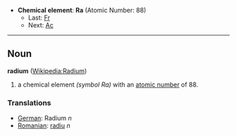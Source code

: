 *'''Chemical element''': '''Ra''' (Atomic Number: 88)
**Last: [[Francium|Fr]]
**Next: [[Actinium|Ac]]
----
== Noun ==
'''radium''' ([[en:Radium|Wikipedia:Radium]])

# a chemical element ''(symbol Ra)'' with an [[atomic number]] of 88.

===Translations===
*[[German]]: Radium ''n''
*[[Romanian]]: [[radiu]] ''n''
